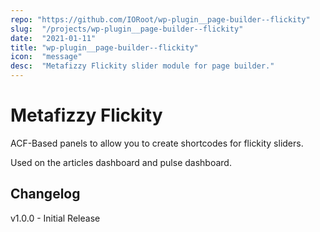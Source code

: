 ```yaml
---
repo: "https://github.com/IORoot/wp-plugin__page-builder--flickity"
slug:  "/projects/wp-plugin__page-builder--flickity"
date:  "2021-01-11"
title: "wp-plugin__page-builder--flickity"
icon:  "message"
desc:  "Metafizzy Flickity slider module for page builder."
---
```



# Metafizzy Flickity

ACF-Based panels to allow you to create shortcodes for flickity sliders.

Used on the articles dashboard and pulse dashboard.

## Changelog

v1.0.0 - Initial Release
